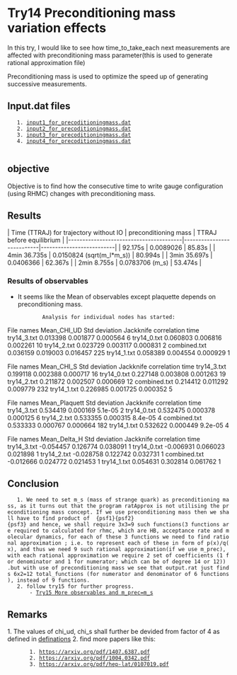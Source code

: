 
= Try14 Preconditioning mass variation effects =

In this try, I would like to see how time_to_take_each next measurements are affected with preconditioning mass parameter(this is used to generate rational approximation file)

Preconditioning mass is used to optimize the speed up of generating successive measurements. 

== Input.dat files ==
	1. [[input1_for_precoditioningmass.dat]]
	2. [[input2_for_precoditioningmass.dat]]
	3. [[input3_for_precoditioningmass.dat]]
	4. [[input4_for_precoditioningmass.dat]]
	

== objective ==
Objective is to find how the consecutive time to write gauge configuration (using RHMC) changes with preconditioning mass. 


== Results ==

| Time (TTRAJ) for trajectory without IO | preconditioning mass      | TTRAJ before equilibrium |
|----------------------------------------|---------------------------|--------------------------|
| 92.175s                                | 0.0089026                 | 85.83s                   |
| 4min 36.735s                           | 0.0150824 (sqrt(m_l*m_s)) | 80.994s                  |
| 3min 35.697s                           | 0.0406366                 | 62.367s                  |
| 2min 8.755s                            | 0.0783706 (m_s)           | 53.474s                  |

=== Results of observables ===

* It seems like the Mean of observables except plaquette depends on preconditioning mass. 



			Analysis for individual nodes has started: 
File names		Mean_CHI_UD		Std deviation		Jackknife		correlation time
try14_3.txt		0.013398		0.001877		  0.000564		6
try14_0.txt		0.060803		0.006816		  0.002261		10
try14_2.txt		0.023729		0.003117		  0.000831		2
combined.txt		0.036159		0.019003		  0.016457		225
try14_1.txt		0.058389		0.004554		  0.000929		1



File names		Mean_CHI_S		Std deviation		Jackknife		correlation time
try14_3.txt		0.199118		0.002388		  0.000717		16
try14_0.txt		0.227148		0.003808		  0.001263		19
try14_2.txt		0.211872		0.002507		  0.000669		12
combined.txt		0.214412		0.011292		  0.009779		232
try14_1.txt		0.226985		0.001725		  0.000352		5



File names 		Mean_Plaquett		Std deviation		Jackknife		correlation time
try14_3.txt		0.534419		0.000169		  5.1e-05		2
try14_0.txt		0.532475		0.000378		  0.000125		6
try14_2.txt		0.533355		0.000315		  8.4e-05		4
combined.txt		0.533333		0.000767		  0.000664		182
try14_1.txt		0.532622		0.000449		  9.2e-05		4



File names 		Mean_Delta_H		Std deviation		Jackknife		correlation time
try14_3.txt		-0.054457		0.126774		  0.038091		1
try14_0.txt		-0.006931		0.066023		  0.021898		1
try14_2.txt		-0.028758		0.122742		  0.032731		1
combined.txt		-0.012666		0.024772		  0.021453		1
try14_1.txt		0.054631		0.302814		  0.061762		1

== Conclusion ==
	1. We need to set m_s (mass of strange quark) as preconditioning mass, as it turns out that the program ratApprox is not utilising the preconditioning mass concept. If we use preconditioning mass then we shall have to find product of  {psf1}{psf2}{psf3} and hence, we shall require 3x3=9 such functions(3 functions are required to calculated for rhmc, which are HB, acceptance rate and molecular dynamics, for each of these 3 functions we need to find rational approximation ; i.e. to represent each of these in form of p(x)/q(x), and thus we need 9 such rational approximation(if we use m_prec), with each rational approximation we require 2 set of coefficients (1 for denominator and 1 for numerator; which can be of degree 14 or 12)) .but with use of preconditioning mass we see that output.rat just finds 6x2=12 total_functions (for numerator and denominator of 6 functions), instead of 9 functions.
	2. follow try15 for further progress. 
        - [[2023-12-18|Try15 More observables and m_prec=m_s]]

== Remarks ==

1. The values of chi_ud, chi_s shall further be devided from factor of 4 as defined in [[https://arxiv.org/pdf/1111.1710.pdf|definations]]
2. find more papers like this: 
		1. https://arxiv.org/pdf/1407.6387.pdf
		2. https://arxiv.org/pdf/1004.0342.pdf
		3. https://arxiv.org/pdf/hep-lat/0107019.pdf
		

